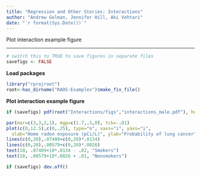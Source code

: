 ```yaml
---
title: "Regression and Other Stories: Interactions"
author: "Andrew Gelman, Jennifer Hill, Aki Vehtari"
date: "`r format(Sys.Date())`"
---
```

Plot interaction example figure

-------------


```r
# switch this to TRUE to save figures in separate files
savefigs <- FALSE
```

**Load packages**

```r
library("rprojroot")
root<-has_dirname("RAOS-Examples")$make_fix_file()
```

**Plot interaction example figure**

```r
if (savefigs) pdf(root("Interactions/figs","interactions_male.pdf"), height=4, width=6)
```
```r
par(mar=c(3,3,2,1), mgp=c(1.7,.5,0), tck=-.01)
plot(c(0,12.5),c(0,.25), type="n", xaxs="i", yaxs="i",
  xlab="Home radon exposure (pCi/L)", ylab="Probability of lung cancer", bty="l", main="Example of an interaction") 
lines(c(0,20),.07409+c(0,20)*.0134)
lines(c(0,20),.00579+c(0,20)*.0026)
text(10, .07409+10*.0134 - .02, "Smokers")
text(10, .00579+10*.0026 + .01, "Nonsmokers")
```
```r
if (savefigs) dev.off()
```

